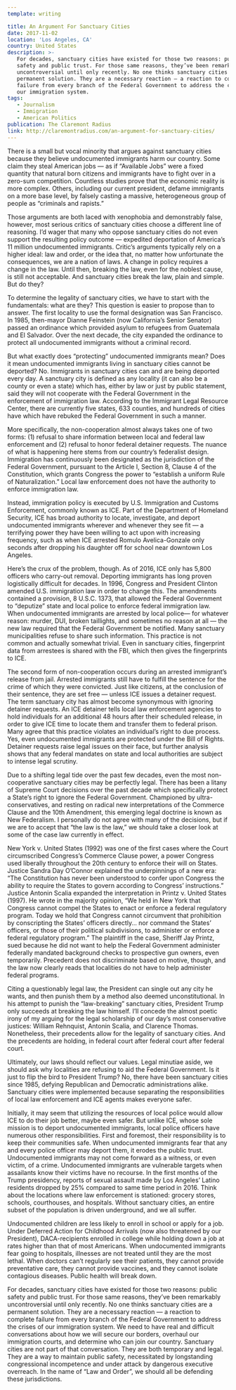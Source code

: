 ```yaml
---
template: writing

title: An Argument For Sanctuary Cities
date: 2017-11-02
location: 'Los Angeles, CA'
country: United States
description: >-
   For decades, sanctuary cities have existed for those two reasons: public
   safety and public trust. For those same reasons, they’ve been remarkably
   uncontroversial until only recently. No one thinks sanctuary cities are a
   permanent solution. They are a necessary reaction — a reaction to complete
   failure from every branch of the Federal Government to address the crises of
   our immigration system.
tags:
   - Journalism
   - Immigration
   - American Politics
publication: The Claremont Radius
link: http://claremontradius.com/an-argument-for-sanctuary-cities/
---
```


There is a small but vocal minority that argues against sanctuary cities because
they believe undocumented immigrants harm our country. Some claim they steal
American jobs — as if “Available Jobs” were a fixed quantity that natural born
citizens and immigrants have to fight over in a zero-sum competition. Countless
studies prove that the economic reality is more complex. Others, including our
current president, defame immigrants on a more base level, by falsely casting a
massive, heterogeneous group of people as “criminals and rapists.”

Those arguments are both laced with xenophobia and demonstrably false, however,
most serious critics of sanctuary cities choose a different line of reasoning.
I’d wager that many who oppose sanctuary cities do not even support the
resulting policy outcome — expedited deportation of America’s 11 million
undocumented immigrants. Critic’s arguments typically rely on a higher ideal:
law and order, or the idea that, no matter how unfortunate the consequences, we
are a nation of laws. A change in policy requires a change in the law. Until
then, breaking the law, even for the noblest cause, is still not acceptable. And
sanctuary cities break the law, plain and simple. But do they?

To determine the legality of sanctuary cities, we have to start with the
fundamentals: what are they? This question is easier to propose than to answer.
The first locality to use the formal designation was San Francisco. In 1985,
then-mayor Dianne Feinstein (now California’s Senior Senator) passed an
ordinance which provided asylum to refugees from Guatemala and El Salvador. Over
the next decade, the city expanded the ordinance to protect all undocumented
immigrants without a criminal record.

But what exactly does “protecting” undocumented immigrants mean? Does it mean
undocumented immigrants living in sanctuary cities cannot be deported? No.
Immigrants in sanctuary cities can and are being deported every day. A sanctuary
city is defined as any locality (it can also be a county or even a state) which
has, either by law or just by public statement, said they will not cooperate
with the Federal Government in the enforcement of immigration law. According to
the Immigrant Legal Resource Center, there are currently five states, 633
counties, and hundreds of cities have which have rebuked the Federal Government
in such a manner.

More specifically, the non-cooperation almost always takes one of two forms: (1)
refusal to share information between local and federal law enforcement and (2)
refusal to honor federal detainer requests. The nuance of what is happening here
stems from our country’s federalist design. Immigration has continuously been
designated as the jurisdiction of the Federal Government, pursuant to the
Article I, Section 8, Clause 4 of the Constitution, which grants Congress the
power to “establish a uniform Rule of Naturalization.” Local law enforcement
does not have the authority to enforce immigration law.

Instead, immigration policy is executed by U.S. Immigration and Customs
Enforcement, commonly known as ICE. Part of the Department of Homeland Security,
ICE has broad authority to locate, investigate, and deport undocumented
immigrants wherever and whenever they see fit — a terrifying power they have
been willing to act upon with increasing frequency, such as when ICE arrested
Romulo Avelica-Gonzale only seconds after dropping his daughter off for school
near downtown Los Angeles.

Here’s the crux of the problem, though. As of 2016, ICE only has 5,800 officers
who carry-out removal. Deporting immigrants has long proven logistically
difficult for decades. In 1996, Congress and President Clinton amended U.S.
immigration law in order to change this. The amendments contained a provision, 8
U.S.C. 1373, that allowed the Federal Government to “deputize” state and local
police to enforce federal immigration law. When undocumented immigrants are
arrested by local police— for whatever reason: murder, DUI, broken taillights,
and sometimes no reason at all — the new law required that the Federal
Government be notified. Many sanctuary municipalities refuse to share such
information. This practice is not common and actually somewhat trivial. Even in
sanctuary cities, fingerprint data from arrestees is shared with the FBI, which
then gives the fingerprints to ICE.

The second form of non-cooperation occurs during an arrested immigrant’s release
from jail. Arrested immigrants still have to fulfill the sentence for the crime
of which they were convicted. Just like citizens, at the conclusion of their
sentence, they are set free — unless ICE issues a detainer request. The term
sanctuary city has almost become synonymous with ignoring detainer requests. An
ICE detainer tells local law enforcement agencies to hold individuals for an
additional 48 hours after their scheduled release, in order to give ICE time to
locate them and transfer them to federal prison. Many agree that this practice
violates an individual’s right to due process. Yes, even undocumented immigrants
are protected under the Bill of Rights. Detainer requests raise legal issues on
their face, but further analysis shows that any federal mandates on state and
local authorities are subject to intense legal scrutiny.

Due to a shifting legal tide over the past few decades, even the most
non-cooperative sanctuary cities may be perfectly legal. There has been a litany
of Supreme Court decisions over the past decade which specifically protect a
State’s right to ignore the Federal Government. Championed by
ultra-conservatives, and resting on radical new interpretations of the Commerce
Clause and the 10th Amendment, this emerging legal doctrine is known as New
Federalism. I personally do not agree with many of the decisions, but if we are
to accept that “the law is the law,” we should take a closer look at some of the
case law currently in effect.

New York v. United States (1992) was one of the first cases where the Court
circumscribed Congress’s Commerce Clause power, a power Congress used liberally
throughout the 20th century to enforce their will on States. Justice Sandra Day
O’Connor explained the underpinnings of a new era: “The Constitution has never
been understood to confer upon Congress the ability to require the States to
govern according to Congress’ instructions.” Justice Antonin Scalia expanded the
interpretation in Printz v. United States (1997). He wrote in the majority
opinion, “We held in New York that Congress cannot compel the States to enact or
enforce a federal regulatory program. Today we hold that Congress cannot
circumvent that prohibition by conscripting the States’ officers directly… nor
command the States’ officers, or those of their political subdivisions, to
administer or enforce a federal regulatory program.” The plaintiff in the case,
Sheriff Jay Printz, sued because he did not want to help the Federal Government
administer federally mandated background checks to prospective gun owners, even
temporarily. Precedent does not discriminate based on motive, though, and the
law now clearly reads that localities do not have to help administer federal
programs.

Citing a questionably legal law, the President can single out any city he wants,
and then punish them by a method also deemed unconstitutional. In his attempt to
punish the “law-breaking” sanctuary cities, President Trump only succeeds at
breaking the law himself. I’ll concede the almost poetic irony of my arguing for
the legal scholarship of our day’s most conservative justices: William
Rehnquist, Antonin Scalia, and Clarence Thomas. Nonetheless, their precedents
allow for the legality of sanctuary cities. And the precedents are holding, in
federal court after federal court after federal court.

Ultimately, our laws should reflect our values. Legal minutiae aside, we should
ask why localities are refusing to aid the Federal Government. Is it just to
flip the bird to President Trump? No, there have been sanctuary cities since
1985, defying Republican and Democratic administrations alike. Sanctuary cities
were implemented because separating the responsibilities of local law
enforcement and ICE agents makes everyone safer.

Initially, it may seem that utilizing the resources of local police would allow
ICE to do their job better, maybe even safer. But unlike ICE, whose sole mission
is to deport undocumented immigrants, local police officers have numerous other
responsibilities. First and foremost, their responsibility is to keep their
communities safe. When undocumented immigrants fear that any and every police
officer may deport them, it erodes the public trust. Undocumented immigrants may
not come forward as a witness, or even victim, of a crime. Undocumented
immigrants are vulnerable targets when assailants know their victims have no
recourse. In the first months of the Trump presidency, reports of sexual assault
made by Los Angeles’ Latino residents dropped by 25% compared to same time
period in 2016. Think about the locations where law enforcement is stationed:
grocery stores, schools, courthouses, and hospitals. Without sanctuary cities,
an entire subset of the population is driven underground, and we all suffer.

Undocumented children are less likely to enroll in school or apply for a job.
Under Deferred Action for Childhood Arrivals (now also threatened by our
President), DACA-recipients enrolled in college while holding down a job at
rates higher than that of most Americans. When undocumented immigrants fear
going to hospitals, illnesses are not treated until they are the most lethal.
When doctors can’t regularly see their patients, they cannot provide
preventative care, they cannot provide vaccines, and they cannot isolate
contagious diseases. Public health will break down.

For decades, sanctuary cities have existed for those two reasons: public safety
and public trust. For those same reasons, they’ve been remarkably
uncontroversial until only recently. No one thinks sanctuary cities are a
permanent solution. They are a necessary reaction — a reaction to complete
failure from every branch of the Federal Government to address the crises of our
immigration system. We need to have real and difficult conversations about how
we will secure our borders, overhaul our immigration courts, and determine who
can join our country. Sanctuary cities are not part of that conversation. They
are both temporary and legal. They are a way to maintain public safety,
necessitated by longstanding congressional incompetence and under attack by
dangerous executive overreach. In the name of “Law and Order”, we should all be
defending these jurisdictions.
